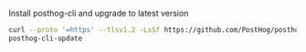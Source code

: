 Install posthog-cli and upgrade to latest version

```bash
curl --proto '=https' --tlsv1.2 -LsSf https://github.com/PostHog/posthog/releases/download/posthog-cli-v0.0.4/posthog-cli-installer.sh | sh
posthog-cli-update
```
